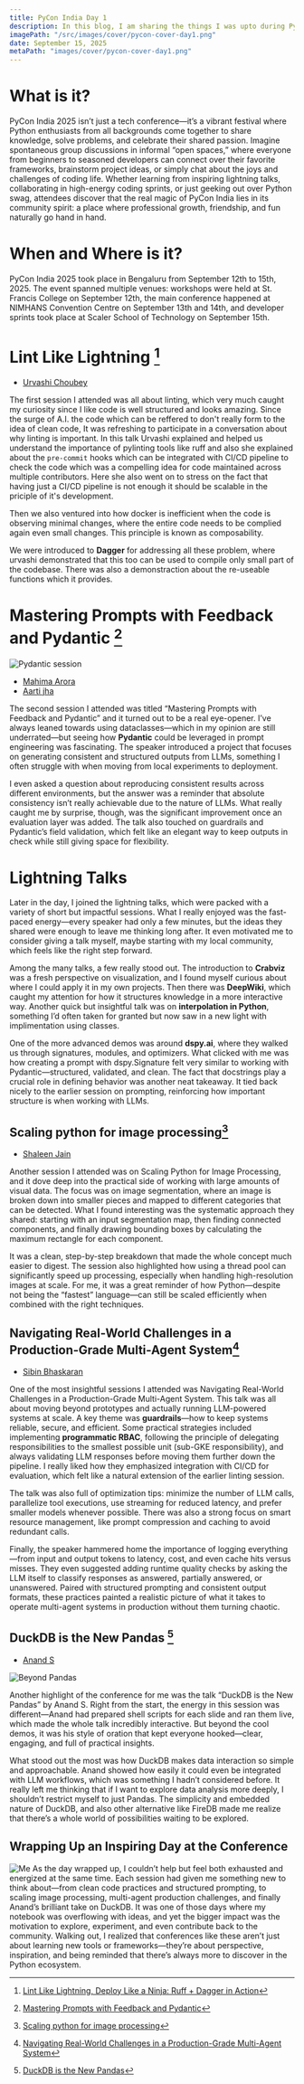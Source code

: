 ```yaml
---
title: PyCon India Day 1
description: In this blog, I am sharing the things I was upto during PyCon India 2025.
imagePath: "/src/images/cover/pycon-cover-day1.png"
date: September 15, 2025
metaPath: "images/cover/pycon-cover-day1.png"
---
```


# What is it?

PyCon India 2025 isn’t just a tech conference—it’s a vibrant festival where Python enthusiasts from all backgrounds come together to share knowledge, solve problems, and celebrate their shared passion. Imagine spontaneous group discussions in informal “open spaces,” where everyone from beginners to seasoned developers can connect over their favorite frameworks, brainstorm project ideas, or simply chat about the joys and challenges of coding life. Whether learning from inspiring lightning talks, collaborating in high-energy coding sprints, or just geeking out over Python swag, attendees discover that the real magic of PyCon India lies in its community spirit: a place where professional growth, friendship, and fun naturally go hand in hand.

# When and Where is it?

PyCon India 2025 took place in Bengaluru from September 12th to 15th, 2025. The event spanned multiple venues: workshops were held at St. Francis College on September 12th, the main conference happened at NIMHANS Convention Centre on September 13th and 14th, and developer sprints took place at Scaler School of Technology on September 15th.

# Lint Like Lightning [^1]

- [Urvashi Choubey](https://www.linkedin.com/in/urvashi-choubey/)

The first session I attended was all about linting, which very much caught my curiosity since I like code is well structured and looks amazing.
Since the surge of A.I. the code which can be reffered to don't really form to the idea of clean code, It was refreshing to participate in a conversation about why linting is important.
In this talk Urvashi explained and helped us understand the importance of pylinting tools like ruff and also she explained about the `pre-commit` hooks which can be integrated with CI/CD
pipeline to check the code which was a compelling idea for code maintained across multiple contributors. Here she also went on to stress on the fact that having just a CI/CD pipeline
is not enough it should be scalable in the priciple of it's development.

Then we also ventured into how docker is inefficient when the code is observing minimal changes, where the entire code needs to be complied again even small changes. This principle is known as composability.

We were introduced to **Dagger** for addressing all these problem, where urvashi demonstrated that this too can be used to compile only small part of the codebase. There was also a demonstraction about the re-useable functions which it provides.

# Mastering Prompts with Feedback and Pydantic [^2]

![Pydantic session](/images/blogs/pycon/day1/pydantic-session.png)

- [Mahima Arora](https://www.linkedin.com/in/mahimaarora25/)
- [Aarti jha](https://www.linkedin.com/in/aartijha22/)

The second session I attended was titled “Mastering Prompts with Feedback and Pydantic” and it turned out to be a real eye-opener. I’ve always leaned towards using dataclasses—which in my opinion are still underrated—but seeing how **Pydantic** could be leveraged in prompt engineering was fascinating.
The speaker introduced a project that focuses on generating consistent and structured outputs from LLMs, something I often struggle with when moving from local experiments to deployment.

I even asked a question about reproducing consistent results across different environments, but the answer was a reminder that absolute consistency isn’t really achievable due to the nature of LLMs.
What really caught me by surprise, though, was the significant improvement once an evaluation layer was added.
The talk also touched on guardrails and Pydantic’s field validation, which felt like an elegant way to keep outputs in check while still giving space for flexibility.

# Lightning Talks

Later in the day, I joined the lightning talks, which were packed with a variety of short but impactful sessions. What I really enjoyed was the fast-paced energy—every speaker had only a few minutes, but the ideas they shared were enough to leave me thinking long after. It even motivated me to consider giving a talk myself, maybe starting with my local community, which feels like the right step forward.

Among the many talks, a few really stood out. The introduction to **Crabviz** was a fresh perspective on visualization, and I found myself curious about where I could apply it in my own projects. Then there was **DeepWiki**, which caught my attention for how it structures knowledge in a more interactive way. Another quick but insightful talk was on **interpolation in Python**, something I’d often taken for granted but now saw in a new light with implimentation using classes.

One of the more advanced demos was around **dspy.ai**, where they walked us through signatures, modules, and optimizers. What clicked with me was how creating a prompt with dspy.Signature felt very similar to working with Pydantic—structured, validated, and clean. The fact that docstrings play a crucial role in defining behavior was another neat takeaway. It tied back nicely to the earlier session on prompting, reinforcing how important structure is when working with LLMs.

## Scaling python for image processing[^3]

- [Shaleen Jain](https://www.linkedin.com/in/shaleen-jain-4300b626/)

Another session I attended was on Scaling Python for Image Processing, and it dove deep into the practical side of working with large amounts of visual data.
The focus was on image segmentation, where an image is broken down into smaller pieces and mapped to different categories that can be detected.
What I found interesting was the systematic approach they shared: starting with an input segmentation map, then finding connected components, and finally drawing bounding boxes by calculating the maximum rectangle for each component.

It was a clean, step-by-step breakdown that made the whole concept much easier to digest. The session also highlighted how using a thread pool can significantly speed up processing, especially when handling high-resolution images at scale.
For me, it was a great reminder of how Python—despite not being the “fastest” language—can still be scaled efficiently when combined with the right techniques.

## Navigating Real-World Challenges in a Production-Grade Multi-Agent System[^4]

- [Sibin Bhaskaran](https://www.linkedin.com/in/sibinbh/)

One of the most insightful sessions I attended was Navigating Real-World Challenges in a Production-Grade Multi-Agent System.
This talk was all about moving beyond prototypes and actually running LLM-powered systems at scale.
A key theme was **guardrails**—how to keep systems reliable, secure, and efficient.
Some practical strategies included implementing **programmatic RBAC**, following the principle of delegating responsibilities to the smallest possible unit (sub-GKE responsibility), and always validating LLM responses before moving them further down the pipeline.
I really liked how they emphasized integration with CI/CD for evaluation, which felt like a natural extension of the earlier linting session.

The talk was also full of optimization tips: minimize the number of LLM calls, parallelize tool executions, use streaming for reduced latency, and prefer smaller models whenever possible.
There was also a strong focus on smart resource management, like prompt compression and caching to avoid redundant calls.

Finally, the speaker hammered home the importance of logging everything—from input and output tokens to latency, cost, and even cache hits versus misses.
They even suggested adding runtime quality checks by asking the LLM itself to classify responses as answered, partially answered, or unanswered.
Paired with structured prompting and consistent output formats, these practices painted a realistic picture of what it takes to operate multi-agent systems in production without them turning chaotic.

## DuckDB is the New Pandas [^5]

- [Anand S](https://www.linkedin.com/in/sanand0/)

![Beyond Pandas](/images/blogs/pycon/day1/beyond-pandas.png)

Another highlight of the conference for me was the talk “DuckDB is the New Pandas” by Anand S. Right from the start, the energy in this session was different—Anand had prepared shell scripts for each slide and ran them live, which made the whole talk incredibly interactive.
But beyond the cool demos, it was his style of oration that kept everyone hooked—clear, engaging, and full of practical insights.

What stood out the most was how DuckDB makes data interaction so simple and approachable. Anand showed how easily it could even be integrated with LLM workflows, which was something I hadn’t considered before.
It really left me thinking that if I want to explore data analysis more deeply, I shouldn’t restrict myself to just Pandas.
The simplicity and embedded nature of DuckDB, and also other alternative like FireDB made me realize that there’s a whole world of possibilities waiting to be explored.

## Wrapping Up an Inspiring Day at the Conference

![Me](/images/blogs/pycon/day1/me.png)
As the day wrapped up, I couldn’t help but feel both exhausted and energized at the same time.
Each session had given me something new to think about—from clean code practices and structured prompting, to scaling image processing, multi-agent production challenges, and finally Anand’s brilliant take on DuckDB.
It was one of those days where my notebook was overflowing with ideas, and yet the bigger impact was the motivation to explore, experiment, and even contribute back to the community.
Walking out, I realized that conferences like these aren’t just about learning new tools or frameworks—they’re about perspective, inspiration, and being reminded that there’s always more to discover in the Python ecosystem.

[^1]: [Lint Like Lightning, Deploy Like a Ninja: Ruff + Dagger in Action](https://cfp.in.pycon.org/2025/talk/UYF3PD/)

[^2]: [Mastering Prompts with Feedback and Pydantic](https://cfp.in.pycon.org/2025/talk/S3TDZB/)

[^3]: [Scaling python for image processing](https://cfp.in.pycon.org/2025/talk/MERDPA/)

[^4]: [Navigating Real-World Challenges in a Production-Grade Multi-Agent System](https://cfp.in.pycon.org/2025/talk/8H8MBB/)

[^5]: [DuckDB is the New Pandas](https://cfp.in.pycon.org/2025/talk/W8VJX3/)
